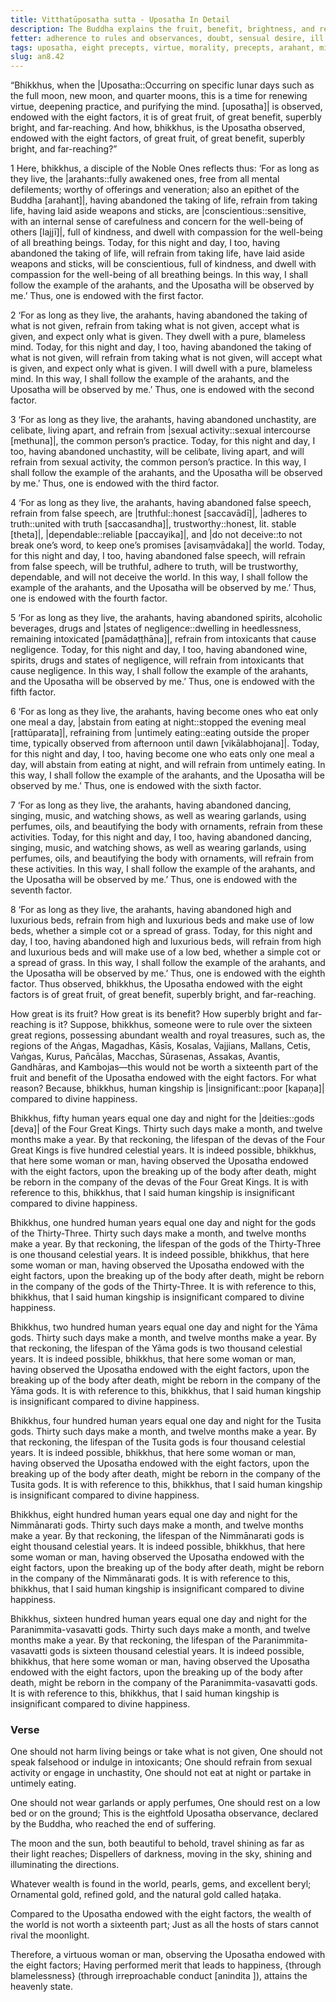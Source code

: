 ```yaml
---
title: Vitthatūposatha sutta - Uposatha In Detail
description: The Buddha explains the fruit, benefit, brightness, and reach of observing the Uposatha endowed with the eight factors in detail.
fetter: adherence to rules and observances, doubt, sensual desire, ill will, conceit, ignorance
tags: uposatha, eight precepts, virtue, morality, precepts, arahant, mindfulness, heedfulness, diligence, negligence, death, liberation, nibbāna, four great kings, thirty-three gods, yāma gods, tusita gods, nimmānarati gods, paranimmita-vasavatti gods
slug: an8.42
---
```


“Bhikkhus, when the |Uposatha::Occurring on specific lunar days such as the full moon, new moon, and quarter moons, this is a time for renewing virtue, deepening practice, and purifying the mind. [uposatha]| is observed, endowed with the eight factors, it is of great fruit, of great benefit, superbly bright, and far-reaching. And how, bhikkhus, is the Uposatha observed, endowed with the eight factors, of great fruit, of great benefit, superbly bright, and far-reaching?”

1 Here, bhikkhus, a disciple of the Noble Ones reflects thus: ‘For as long as they live, the |arahants::fully awakened ones, free from all mental defilements; worthy of offerings and veneration; also an epithet of the Buddha [arahant]|, having abandoned the taking of life, refrain from taking life, having laid aside weapons and sticks, are |conscientious::sensitive, with an internal sense of carefulness and concern for the well-being of others [lajjī]|, full of kindness, and dwell with compassion for the well-being of all breathing beings. Today, for this night and day, I too, having abandoned the taking of life, will refrain from taking life, have laid aside weapons and sticks, will be conscientious, full of kindness, and dwell with compassion for the well-being of all breathing beings. In this way, I shall follow the example of the arahants, and the Uposatha will be observed by me.’ Thus, one is endowed with the first factor.

2 ‘For as long as they live, the arahants, having abandoned the taking of what is not given, refrain from taking what is not given, accept what is given, and expect only what is given. They dwell with a pure, blameless mind. Today, for this night and day, I too, having abandoned the taking of what is not given, will refrain from taking what is not given, will accept what is given, and expect only what is given. I will dwell with a pure, blameless mind. In this way, I shall follow the example of the arahants, and the Uposatha will be observed by me.’ Thus, one is endowed with the second factor.

3 ‘For as long as they live, the arahants, having abandoned unchastity, are celibate, living apart, and refrain from |sexual activity::sexual intercourse [methuna]|, the common person’s practice. Today, for this night and day, I too, having abandoned unchastity, will be celibate, living apart, and will refrain from sexual activity, the common person’s practice. In this way, I shall follow the example of the arahants, and the Uposatha will be observed by me.’ Thus, one is endowed with the third factor.

4 ‘For as long as they live, the arahants, having abandoned false speech, refrain from false speech, are |truthful::honest [saccavādī]|, |adheres to truth::united with truth [saccasandha]|, trustworthy::honest, lit. stable [theta]|, |dependable::reliable [paccayika]|, and |do not deceive::to not break one’s word, to keep one’s promises [avisaṃvādaka]| the world. Today, for this night and day, I too, having abandoned false speech, will refrain from false speech, will be truthful, adhere to truth, will be trustworthy, dependable, and will not deceive the world. In this way, I shall follow the example of the arahants, and the Uposatha will be observed by me.’ Thus, one is endowed with the fourth factor.

5 ‘For as long as they live, the arahants, having abandoned spirits, alcoholic beverages, drugs and |states of negligence::dwelling in heedlessness, remaining intoxicated [pamādaṭṭhāna]|, refrain from intoxicants that cause negligence. Today, for this night and day, I too, having abandoned wine, spirits, drugs and states of negligence, will refrain from intoxicants that cause negligence. In this way, I shall follow the example of the arahants, and the Uposatha will be observed by me.’ Thus, one is endowed with the fifth factor.

6 ‘For as long as they live, the arahants, having become ones who eat only one meal a day, |abstain from eating at night::stopped the evening meal [rattūparata]|, refraining from |untimely eating::eating outside the proper time, typically observed from afternoon until dawn [vikālabhojana]|. Today, for this night and day, I too, having become one who eats only one meal a day, will abstain from eating at night, and will refrain from untimely eating. In this way, I shall follow the example of the arahants, and the Uposatha will be observed by me.’ Thus, one is endowed with the sixth factor.

7 ‘For as long as they live, the arahants, having abandoned dancing, singing, music, and watching shows, as well as wearing garlands, using perfumes, oils, and beautifying the body with ornaments, refrain from these activities. Today, for this night and day, I too, having abandoned dancing, singing, music, and watching shows, as well as wearing garlands, using perfumes, oils, and beautifying the body with ornaments, will refrain from these activities. In this way, I shall follow the example of the arahants, and the Uposatha will be observed by me.’ Thus, one is endowed with the seventh factor.

8 ‘For as long as they live, the arahants, having abandoned high and luxurious beds, refrain from high and luxurious beds and make use of low beds, whether a simple cot or a spread of grass. Today, for this night and day, I too, having abandoned high and luxurious beds, will refrain from high and luxurious beds and will make use of a low bed, whether a simple cot or a spread of grass. In this way, I shall follow the example of the arahants, and the Uposatha will be observed by me.’ Thus, one is endowed with the eighth factor. Thus observed, bhikkhus, the Uposatha endowed with the eight factors is of great fruit, of great benefit, superbly bright, and far-reaching.

How great is its fruit? How great is its benefit? How superbly bright and far-reaching is it? Suppose, bhikkhus, someone were to rule over the sixteen great regions, possessing abundant wealth and royal treasures, such as, the regions of the Aṅgas, Magadhas, Kāsīs, Kosalas, Vajjians, Mallans, Cetis, Vaṅgas, Kurus, Pañcālas, Macchas, Sūrasenas, Assakas, Avantis, Gandhāras, and Kambojas—this would not be worth a sixteenth part of the fruit and benefit of the Uposatha endowed with the eight factors. For what reason? Because, bhikkhus, human kingship is |insignificant::poor [kapaṇa]| compared to divine happiness.

Bhikkhus, fifty human years equal one day and night for the |deities::gods [deva]| of the Four Great Kings. Thirty such days make a month, and twelve months make a year. By that reckoning, the lifespan of the devas of the Four Great Kings is five hundred celestial years. It is indeed possible, bhikkhus, that here some woman or man, having observed the Uposatha endowed with the eight factors, upon the breaking up of the body after death, might be reborn in the company of the devas of the Four Great Kings. It is with reference to this, bhikkhus, that I said human kingship is insignificant compared to divine happiness.

Bhikkhus, one hundred human years equal one day and night for the gods of the Thirty-Three. Thirty such days make a month, and twelve months make a year. By that reckoning, the lifespan of the gods of the Thirty-Three is one thousand celestial years. It is indeed possible, bhikkhus, that here some woman or man, having observed the Uposatha endowed with the eight factors, upon the breaking up of the body after death, might be reborn in the company of the gods of the Thirty-Three. It is with reference to this, bhikkhus, that I said human kingship is insignificant compared to divine happiness.

Bhikkhus, two hundred human years equal one day and night for the Yāma gods. Thirty such days make a month, and twelve months make a year. By that reckoning, the lifespan of the Yāma gods is two thousand celestial years. It is indeed possible, bhikkhus, that here some woman or man, having observed the Uposatha endowed with the eight factors, upon the breaking up of the body after death, might be reborn in the company of the Yāma gods. It is with reference to this, bhikkhus, that I said human kingship is insignificant compared to divine happiness.

Bhikkhus, four hundred human years equal one day and night for the Tusita gods. Thirty such days make a month, and twelve months make a year. By that reckoning, the lifespan of the Tusita gods is four thousand celestial years. It is indeed possible, bhikkhus, that here some woman or man, having observed the Uposatha endowed with the eight factors, upon the breaking up of the body after death, might be reborn in the company of the Tusita gods. It is with reference to this, bhikkhus, that I said human kingship is insignificant compared to divine happiness.

Bhikkhus, eight hundred human years equal one day and night for the Nimmānarati gods. Thirty such days make a month, and twelve months make a year. By that reckoning, the lifespan of the Nimmānarati gods is eight thousand celestial years. It is indeed possible, bhikkhus, that here some woman or man, having observed the Uposatha endowed with the eight factors, upon the breaking up of the body after death, might be reborn in the company of the Nimmānarati gods. It is with reference to this, bhikkhus, that I said human kingship is insignificant compared to divine happiness.

Bhikkhus, sixteen hundred human years equal one day and night for the Paranimmita-vasavatti gods. Thirty such days make a month, and twelve months make a year. By that reckoning, the lifespan of the Paranimmita-vasavatti gods is sixteen thousand celestial years. It is indeed possible, bhikkhus, that here some woman or man, having observed the Uposatha endowed with the eight factors, upon the breaking up of the body after death, might be reborn in the company of the Paranimmita-vasavatti gods. It is with reference to this, bhikkhus, that I said human kingship is insignificant compared to divine happiness.

### Verse

One should not harm living beings or take what is not given,
One should not speak falsehood or indulge in intoxicants;
One should refrain from sexual activity or engage in unchastity,
One should not eat at night or partake in untimely eating.

One should not wear garlands or apply perfumes,
One should rest on a low bed or on the ground;
This is the eightfold Uposatha observance,
declared by the Buddha, who reached the end of suffering.

The moon and the sun, both beautiful to behold,
travel shining as far as their light reaches;
Dispellers of darkness, moving in the sky,
shining and illuminating the directions.

Whatever wealth is found in the world,
pearls, gems, and excellent beryl;
Ornamental gold, refined gold,
and the natural gold called haṭaka.

Compared to the Uposatha endowed with the eight factors,
the wealth of the world is not worth a sixteenth part;
Just as all the hosts of stars cannot rival the moonlight.

Therefore, a virtuous woman or man,
observing the Uposatha endowed with the eight factors;
Having performed merit that leads to happiness,
\{through blamelessness} (through irreproachable conduct [anindita
]), attains the heavenly state.